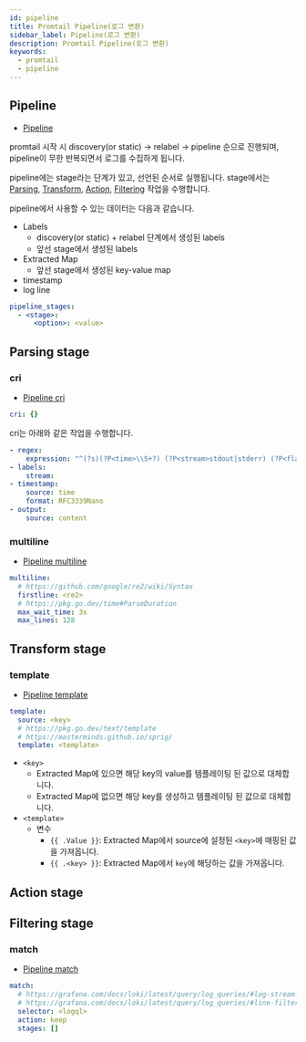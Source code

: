 ```yaml
---
id: pipeline
title: Promtail Pipeline(로그 변환)
sidebar_label: Pipeline(로그 변환)
description: Promtail Pipeline(로그 변환)
keywords:
  - promtail
  - pipeline
---
```


## Pipeline

- [Pipeline](https://grafana.com/docs/loki/latest/send-data/promtail/pipelines/)

promtail 시작 시 discovery(or static) -\> relabel -\> pipeline 순으로 진행되며, pipeline이 무한 반복되면서 로그를 수집하게 됩니다.

pipeline에는 stage라는 단계가 있고, 선언된 순서로 실행됩니다. stage에서는 [Parsing](#parsing-stage), [Transform](#transform-stage), [Action](action-stage), [Filtering](#filtering-stage) 작업을 수행합니다.

pipeline에서 사용할 수 있는 데이터는 다음과 같습니다.

- Labels
  - discovery(or static) + relabel 단계에서 생성된 labels
  - 앞선 stage에서 생성된 labels
- Extracted Map
  - 앞선 stage에서 생성된 key-value map
- timestamp
- log line

```yaml
pipeline_stages:
  - <stage>:
      <option>: <value>
```

## Parsing stage

### cri

- [Pipeline cri](https://grafana.com/docs/loki/latest/send-data/promtail/stages/cri/)

```yaml
cri: {}
```

cri는 아래와 같은 작업을 수행합니다.

```yaml
- regex:
    expression: "^(?s)(?P<time>\\S+?) (?P<stream>stdout|stderr) (?P<flags>\\S+?) (?P<content>.*)$"
- labels:
    stream:
- timestamp:
    source: time
    format: RFC3339Nano
- output:
    source: content
```

### multiline

- [Pipeline multiline](https://grafana.com/docs/loki/latest/send-data/promtail/stages/multiline/)

```yaml
multiline:
  # https://github.com/google/re2/wiki/Syntax
  firstline: <re2>
  # https://pkg.go.dev/time#ParseDuration
  max_wait_time: 3s
  max_lines: 128
```

## Transform stage

### template

- [Pipeline template](https://grafana.com/docs/loki/latest/send-data/promtail/stages/template/)

```yaml
template:
  source: <key>
  # https://pkg.go.dev/text/template
  # https://masterminds.github.io/sprig/
  template: <template>
```

- `<key>`
  - Extracted Map에 있으면 해당 key의 value를 템플레이팅 된 값으로 대체합니다.
  - Extracted Map에 없으면 해당 key를 생성하고 템플레이팅 된 값으로 대체합니다.
- `<template>`
  - 변수
    - `{{ .Value }}`: Extracted Map에서 source에 설정된 `<key>`에 매핑된 값을 가져옵니다.
    - `{{ .<key> }}`: Extracted Map에서 `key`에 해당하는 값을 가져옵니다.

## Action stage

## Filtering stage

### match

- [Pipeline match](https://grafana.com/docs/loki/latest/send-data/promtail/stages/match/)

```yaml
match:
  # https://grafana.com/docs/loki/latest/query/log_queries/#log-stream-selector
  # https://grafana.com/docs/loki/latest/query/log_queries/#line-filter-expression
  selector: <logql>
  action: keep
  stages: []
```
